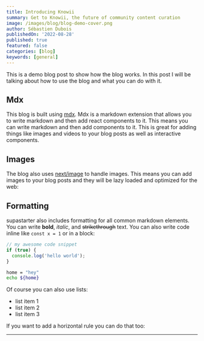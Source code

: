 ```yaml
---
title: Introducing Knowii
summary: Get to Knowii, the future of community content curation
image: /images/blog/blog-demo-cover.png
author: Sébastien Dubois
publishedOn: '2022-08-28'
published: true
featured: false
categories: [blog]
keywords: [general]
---
```


This is a demo blog post to show how the blog works. In this post I will be talking about how to use the blog and what you can do with it.

## Mdx

This blog is built using [mdx](https://mdxjs.com/). Mdx is a markdown extension that allows you to write markdown and then add react components to it. This means you can write markdown and then add components to it. This is great for adding things like images and videos to your blog posts as well as interactive components.

## Images

The blog also uses [next/image](https://nextjs.org/docs/api-reference/next/image) to handle images. This means you can add images to your blog posts and they will be lazy loaded and optimized for the web:

## Formatting

supastarter also includes formatting for all common markdown elements. You can write **bold**, _italic_, and ~~strikethrough~~ text. You can also write code inline like `const x = 1` or in a block:

```typescript
// my awesome code snippet
if (true) {
  console.log('hello world');
}
```

```bash
home = "hey"
echo ${home}
```

Of course you can also use lists:

- list item 1
- list item 2
- list item 3

If you want to add a horizontal rule you can do that too:

---
